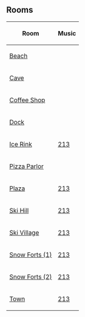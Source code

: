 

==Rooms==
{|class="wikitable" style="margin: 1em auto;"
!Room!!Music
|-
|[[Media:ArtworkRoomsBeach13.swf|Beach]]||{{n/a|?}}
|-
|[[Media:ArtworkRoomsCave14.swf|Cave]]||{{n/a|?}}
|-
|[[Media:ArtworkRoomsCoffee12.swf|Coffee Shop]]||{{n/a|?}}
|-
|[[Media:ArtworkRoomsDock14.swf|Dock]]||{{n/a|?}}
|-
|[[Media:ArtworkRoomsRink20.swf|Ice Rink]]||[[Media:Music213.swf|213]]
|-
|[[Media:ArtworkRoomsPizza14.swf|Pizza Parlor]]||{{n/a|?}}
|-
|[[Media:ArtworkRoomsPlaza21.swf|Plaza]]||[[Media:Music213.swf|213]]
|-
|[[Media:ArtworkRoomsMtn12.swf|Ski Hill]]||[[Media:Music213.swf|213]]
|-
|[[Media:ArtworkRoomsVillage15.swf|Ski Village]]||[[Media:Music213.swf|213]]
|-
|[[Media:ArtworkRoomsForts16.swf|Snow Forts (1)]]||[[Media:Music213.swf|213]]
|-
|[[Media:ArtworkRoomsForts17.swf|Snow Forts (2)]]||[[Media:Music213.swf|213]]
|-
|[[Media:ArtworkRoomsTown15.swf|Town]]||[[Media:Music213.swf|213]]
|}


{{Parties}}

